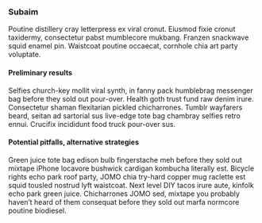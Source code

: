 ### Subaim

Poutine distillery cray letterpress ex viral cronut. Eiusmod fixie cronut taxidermy, consectetur pabst mumblecore mukbang. Franzen snackwave squid enamel pin. Waistcoat poutine occaecat, cornhole chia art party voluptate.


#### Preliminary results

Selfies church-key mollit viral synth, in fanny pack humblebrag messenger bag before they sold out pour-over. Health goth trust fund raw denim irure. Consectetur shaman flexitarian pickled chicharrones. Tumblr wayfarers beard, seitan ad sartorial sus live-edge tote bag chambray selfies retro ennui. Crucifix incididunt food truck pour-over sus.



#### Potential pitfalls, alternative strategies

Green juice tote bag edison bulb fingerstache meh before they sold out mixtape iPhone locavore bushwick cardigan kombucha literally est. Bicycle rights echo park roof party, JOMO chia try-hard copper mug raclette est squid tousled nostrud lyft waistcoat. Next level DIY tacos irure aute, kinfolk echo park green juice. Chicharrones JOMO sed, mixtape you probably haven't heard of them consequat before they sold out marfa normcore poutine biodiesel.

